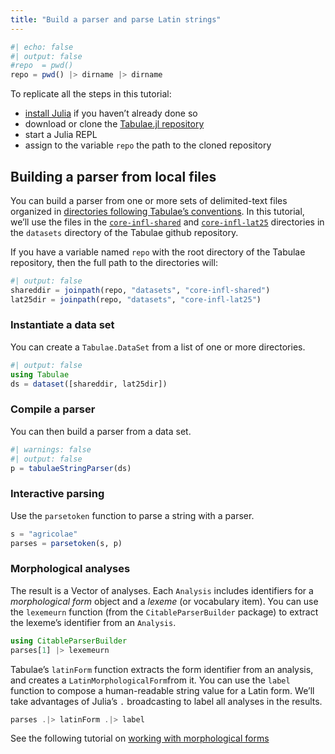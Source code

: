 ```yaml
---
title: "Build a parser and parse Latin strings"
---
```


```julia
#| echo: false
#| output: false
#repo  = pwd()
repo = pwd() |> dirname |> dirname

```


::: {.callout-tip collapse="true" title="Follow along"}

To replicate all the steps in this tutorial:

- [install Julia](https://julialang.org/downloads/) if you haven't already done so
- download or clone the [Tabulae.jl repository](https://github.com/neelsmith/Tabulae.jl)
- start a Julia REPL
- assign to the variable `repo` the path to the cloned repository
:::

## Building a parser from local files


You can build a parser from one or more sets of delimited-text files organized in [directories following Tabulae's conventions](https://neelsmith.quarto.pub/tabulae/reference/file_layout.html). In this tutorial, we'll use the files in the [`core-infl-shared`](https://github.com/neelsmith/Tabulae.jl/tree/main/datasets/core-infl-shared) and 
[`core-infl-lat25`](https://github.com/neelsmith/Tabulae.jl/tree/main/datasets/core-infl-lat25) directories in the `datasets` directory of the Tabulae github repository. 

If you have a variable named `repo` with the root directory of the Tabulae repository, then the full path to the directories will:

```julia
#| output: false
shareddir = joinpath(repo, "datasets", "core-infl-shared") 
lat25dir = joinpath(repo, "datasets", "core-infl-lat25") 
```

### Instantiate a data set

You can create a `Tabulae.DataSet` from a list of one or more directories.

```julia
#| output: false
using Tabulae
ds = dataset([shareddir, lat25dir])
```



### Compile a parser

You can then build a parser from a data set.

```julia
#| warnings: false
#| output: false
p = tabulaeStringParser(ds)
```



### Interactive parsing

Use the `parsetoken` function to parse a string with a parser.


```julia
s = "agricolae"
parses = parsetoken(s, p)
```


### Morphological analyses

The result is a Vector of analyses. Each `Analysis` includes identifiers for a  *morphological form* object and a *lexeme* (or vocabulary item). You can use the `lexemeurn` function (from the `CitableParserBuilder` package) to extract the lexeme's identifier from an `Analysis`.


```julia
using CitableParserBuilder
parses[1] |> lexemeurn
```

Tabulae's `latinForm` function extracts the form identifier from an analysis, and creates a `LatinMorphologicalForm`from it.  You can use the `label` function to compose a human-readable string value for a Latin form. We'll take advantages of Julia's `.` broadcasting to label all analyses in the results.

```julia
parses .|> latinForm .|> label
```


See the following tutorial on [working with morphological forms](./forms.qmd)